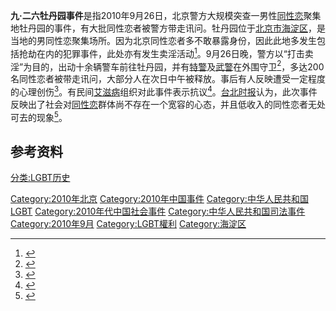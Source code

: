 '''九·二六牡丹园事件'''是指2010年9月26日，北京警方大规模突查一男性[[同性恋|同性恋]]聚集地牡丹园的事件，有大批同性恋者被警方带走讯问。牡丹园位于[[北京市|北京市]][[海淀区|海淀区]]，是当地的男同性恋聚集场所。因为北京同性恋者多不敢暴露身份，因此此地多发生包括抢劫在内的犯罪事件，此处亦有发生卖淫活动<ref>{{cite web|language=en|url=http://www.globaltimes.cn/www/english/metro-beijing/update/top-news/2010-09/577887_2.html|title=Police & SWAT swoop on top gay pickup spot|publisher=Global Times|date=2010-09-28|accessdate=2011-02-15|deadurl=yes|archiveurl=https://web.archive.org/web/20110120003456/http://www.globaltimes.cn/www/english/metro-beijing/update/top-news/2010-09/577887_2.html|archivedate=2011-01-20}}</ref>。9月26日晚，警方以“打击卖淫”为目的，出动十余辆警车前往牡丹园，并有[[特警|特警]]及[[武警|武警]]在外围守卫<ref>{{cite web|language=en|url=http://china.globaltimes.cn/society/2010-09/577851.html|title=Police raid popular gay hangout|publisher=Global Times|date=2010-09|accessdate=2011-01-10|deadurl=yes|archiveurl=https://web.archive.org/web/20101206145022/http://china.globaltimes.cn/society/2010-09/577851.html|archivedate=2010-12-06}}</ref>，多达200名同性恋者被带走讯问，大部分人在次日中午被释放。事后有人反映遭受一定程度的心理创伤<ref>{{cite web|language=zh-hans|url=http://www.aibai.com/infoview.php?id=21313|title=北京警方大动作突查同性恋者逗留聚集地海淀牡丹园|publisher=爱白网|date=2010-09-28|accessdate=2010-12-31|deadurl=yes|archiveurl=https://web.archive.org/web/20151229140513/http://www.aibai.com/infoview.php?id=21313|archivedate=2015-12-29}}</ref>。有民间[[艾滋病|艾滋病]]组织对此事件表示抗议<ref>{{cite web|language=zh-hans|url=http://www.aizhi.net/view.php?id=598|title=所严正抗议北京市公安部门袭击同性恋社交场所|publisher=北京爱知行研究|accessdate=2011-01-10}}{{dead link|date=2018年3月 |bot=InternetArchiveBot |fix-attempted=yes }}</ref>。[[台北时报|台北时报]]认为，此次事件反映出了社会对[[同性恋|同性恋]]群体尚不存在一个宽容的心态，并且低收入的同性恋者无处可去的现象<ref>{{cite web|language=en|url=http://www.taipeitimes.com/News/world/archives/2010/09/29/2003484011|title=Cops round up gays at Beijing pick-up spot, activist says|publisher=《[[台北时报|台北时报]]》|date=2010-09-29|accessdate=2011-02-15|archive-date=2017-10-14|archive-url=https://web.archive.org/web/20171014182914/http://www.taipeitimes.com/News/world/archives/2010/09/29/2003484011|dead-url=no}}</ref>。

==参考资料==
{{Reflist|2}}

[[Category:2010年北京|Category:2010年北京]]
[[Category:2010年中国事件|Category:2010年中国事件]]
[[Category:中华人民共和国LGBT|Category:中华人民共和国LGBT]]
[[Category:2010年代中国社会事件|Category:2010年代中国社会事件]]
[[Category:中华人民共和国司法事件|Category:中华人民共和国司法事件]]
[[Category:2010年9月|Category:2010年9月]]
[[Category:LGBT權利|Category:LGBT權利]]
[[Category:海淀区|Category:海淀区]]
[[分类:LGBT历史|分类:LGBT历史]]